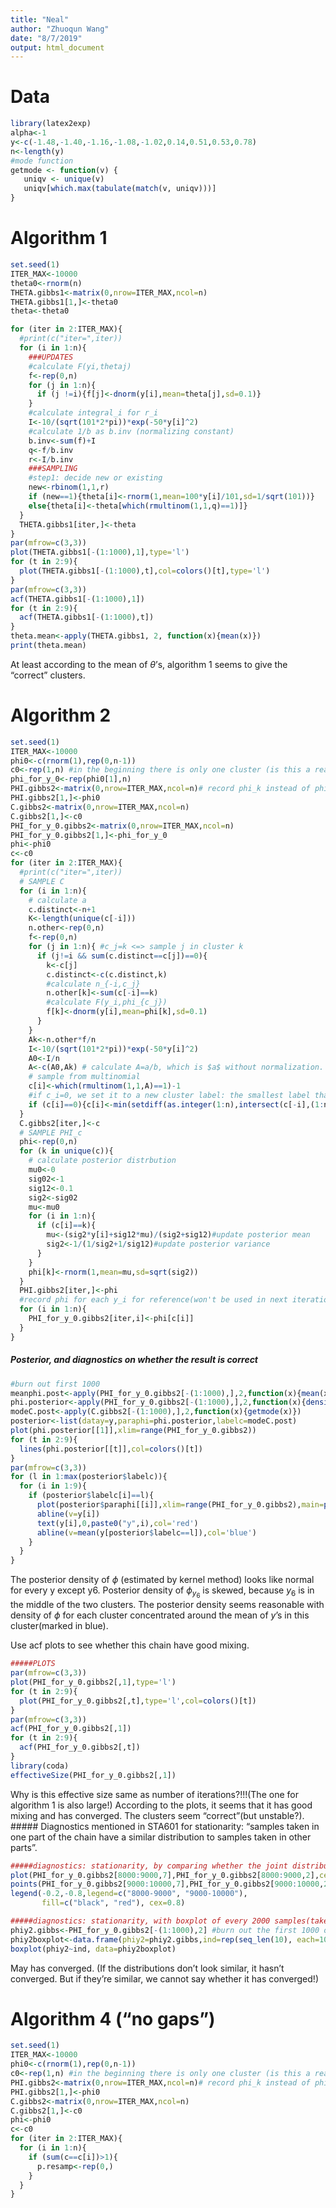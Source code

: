 ```yaml
---
title: "Neal"
author: "Zhuoqun Wang"
date: "8/7/2019"
output: html_document
---
```

# Data
```r
library(latex2exp)
alpha<-1
y<-c(-1.48,-1.40,-1.16,-1.08,-1.02,0.14,0.51,0.53,0.78)
n<-length(y)
#mode function
getmode <- function(v) {
   uniqv <- unique(v)
   uniqv[which.max(tabulate(match(v, uniqv)))]
}
```

# Algorithm 1  
```r
set.seed(1)
ITER_MAX<-10000
theta0<-rnorm(n)
THETA.gibbs1<-matrix(0,nrow=ITER_MAX,ncol=n)
THETA.gibbs1[1,]<-theta0
theta<-theta0

for (iter in 2:ITER_MAX){
  #print(c("iter=",iter))
  for (i in 1:n){
    ###UPDATES
    #calculate F(yi,thetaj)
    f<-rep(0,n)
    for (j in 1:n){
      if (j !=i){f[j]<-dnorm(y[i],mean=theta[j],sd=0.1)}
    }
    #calculate integral_i for r_i
    I<-10/(sqrt(101*2*pi))*exp(-50*y[i]^2)
    #calculate 1/b as b.inv (normalizing constant)
    b.inv<-sum(f)+I
    q<-f/b.inv
    r<-I/b.inv
    ###SAMPLING
    #step1: decide new or existing
    new<-rbinom(1,1,r)
    if (new==1){theta[i]<-rnorm(1,mean=100*y[i]/101,sd=1/sqrt(101))}
    else{theta[i]<-theta[which(rmultinom(1,1,q)==1)]}
  }
  THETA.gibbs1[iter,]<-theta
}
par(mfrow=c(3,3))
plot(THETA.gibbs1[-(1:1000),1],type='l')
for (t in 2:9){
  plot(THETA.gibbs1[-(1:1000),t],col=colors()[t],type='l')
}
par(mfrow=c(3,3))
acf(THETA.gibbs1[-(1:1000),1])
for (t in 2:9){
  acf(THETA.gibbs1[-(1:1000),t])
}
theta.mean<-apply(THETA.gibbs1, 2, function(x){mean(x)})
print(theta.mean)
```  
At least according to the mean of $\theta$'s, algorithm 1 seems to give the "correct" clusters.   

# Algorithm 2  
```r
set.seed(1)
ITER_MAX<-10000
phi0<-c(rnorm(1),rep(0,n-1))
c0<-rep(1,n) #in the beginning there is only one cluster (is this a reasonable assignment?)
phi_for_y_0<-rep(phi0[1],n)
PHI.gibbs2<-matrix(0,nrow=ITER_MAX,ncol=n)# record phi_k instead of phi_y_i
PHI.gibbs2[1,]<-phi0
C.gibbs2<-matrix(0,nrow=ITER_MAX,ncol=n)
C.gibbs2[1,]<-c0
PHI_for_y_0.gibbs2<-matrix(0,nrow=ITER_MAX,ncol=n)
PHI_for_y_0.gibbs2[1,]<-phi_for_y_0
phi<-phi0
c<-c0
for (iter in 2:ITER_MAX){
  #print(c("iter=",iter))
  # SAMPLE C
  for (i in 1:n){
    # calculate a
    c.distinct<-n+1
    K<-length(unique(c[-i]))
    n.other<-rep(0,n)
    f<-rep(0,n)
    for (j in 1:n){ #c_j=k <=> sample j in cluster k
      if (j!=i && sum(c.distinct==c[j])==0){
        k<-c[j]
        c.distinct<-c(c.distinct,k)
        #calculate n_{-i,c_j}
        n.other[k]<-sum(c[-i]==k)
        #calculate F(y_i,phi_{c_j})
        f[k]<-dnorm(y[i],mean=phi[k],sd=0.1)
      }
    }
    Ak<-n.other*f/n
    I<-10/(sqrt(101*2*pi))*exp(-50*y[i]^2)
    A0<-I/n
    A<-c(A0,Ak) # calculate A=a/b, which is $a$ without normalization. Here normalization is not required for multinomial sampling, hence we do not calculate b.
    # sample from multinomial
    c[i]<-which(rmultinom(1,1,A)==1)-1
    #if c_i=0, we set it to a new cluster label: the smallest label that has not appeared yet
    if (c[i]==0){c[i]<-min(setdiff(as.integer(1:n),intersect(c[-i],(1:n))))}
  }
  C.gibbs2[iter,]<-c
  # SAMPLE PHI_c
  phi<-rep(0,n)
  for (k in unique(c)){
    # calculate posterior distrbution
    mu0<-0
    sig02<-1
    sig12<-0.1
    sig2<-sig02
    mu<-mu0
    for (i in 1:n){
      if (c[i]==k){
        mu<-(sig2*y[i]+sig12*mu)/(sig2+sig12)#update posterior mean
        sig2<-1/(1/sig2+1/sig12)#update posterior variance
      }
    }
    phi[k]<-rnorm(1,mean=mu,sd=sqrt(sig2))
  }
  PHI.gibbs2[iter,]<-phi
  #record phi for each y_i for reference(won't be used in next iteration). phi for y_i is phi_{c_i}
  for (i in 1:n){
    PHI_for_y_0.gibbs2[iter,i]<-phi[c[i]]
  }
}
```  
##### Posterior, and diagnostics on whether the result is correct  
```r
#burn out first 1000
meanphi.post<-apply(PHI_for_y_0.gibbs2[-(1:1000),],2,function(x){mean(x)})
phi.posterior<-apply(PHI_for_y_0.gibbs2[-(1:1000),],2,function(x){density(x)})
modeC.post<-apply(C.gibbs2[-(1:1000),],2,function(x){getmode(x)})
posterior<-list(datay=y,paraphi=phi.posterior,labelc=modeC.post)
plot(phi.posterior[[1]],xlim=range(PHI_for_y_0.gibbs2))
for (t in 2:9){
  lines(phi.posterior[[t]],col=colors()[t])
}
par(mfrow=c(3,3))
for (l in 1:max(posterior$labelc)){
  for (i in 1:9){
    if (posterior$labelc[i]==l){
      plot(posterior$paraphi[[i]],xlim=range(PHI_for_y_0.gibbs2),main=paste0('posterior density of phi_y_',i),xlab=TeX('$\\phi$'))
      abline(v=y[i])
      text(y[i],0,paste0("y",i),col='red')
      abline(v=mean(y[posterior$labelc==l]),col='blue')
    }
  }
}
```  
The posterior density of $\phi$ (estimated by kernel method) looks like normal for every y except y6. Posterior density of $\phi_{y_6}$ is skewed, because $y_6$ is in the middle of the two clusters. The posterior density seems reasonable with density of $\phi$ for each cluster concentrated around the mean of $y$'s in this cluster(marked in blue).

Use acf plots to see whether this chain have good mixing.  
```r
#####PLOTS
par(mfrow=c(3,3))
plot(PHI_for_y_0.gibbs2[,1],type='l')
for (t in 2:9){
  plot(PHI_for_y_0.gibbs2[,t],type='l',col=colors()[t])
}
par(mfrow=c(3,3))
acf(PHI_for_y_0.gibbs2[,1])
for (t in 2:9){
  acf(PHI_for_y_0.gibbs2[,t])
}
library(coda)
effectiveSize(PHI_for_y_0.gibbs2[,1])
```  
Why is this effective size same as number of iterations?!!!(The one for algorithm 1 is also large!)
According to the plots, it seems that it has good mixing and has converged. The clusters seem "correct"(but unstable?).  
##### Diagnostics mentioned in STA601 for stationarity: "samples taken in one part of the chain have a similar distribution to samples taken in other parts".
```r
#####diagnostics: stationarity, by comparing whether the joint distribution of (phi of y7,phi of y2) look similar for 8000-9000 and 9000-10000; it's meaningless to look at PHI.gibbs2!
plot(PHI_for_y_0.gibbs2[8000:9000,7],PHI_for_y_0.gibbs2[8000:9000,2],cex=0.3,xlab = TeX('$\\phi _ \\y_7$'),ylab=TeX('$\\phi _ \\y_2$'))
points(PHI_for_y_0.gibbs2[9000:10000,7],PHI_for_y_0.gibbs2[9000:10000,2],cex=0.3,col='red')
legend(-0.2,-0.8,legend=c("8000-9000", "9000-10000"),
       fill=c("black", "red"), cex=0.8)

#####diagnostics: stationarity, with boxplot of every 2000 samples(take phi_y_2 for example)
phiy2.gibbs<-PHI_for_y_0.gibbs2[-(1:1000),2] #burn out the first 1000 ones
phiy2boxplot<-data.frame(phiy2=phiy2.gibbs,ind=rep(seq_len(10), each=100))
boxplot(phiy2~ind, data=phiy2boxplot)
```  
May has converged. (If the distributions don't look similar, it hasn't converged. But if they're similar, we cannot say whether it has converged!)
  
# Algorithm 4 ("no gaps")
```r
set.seed(1)
ITER_MAX<-10000
phi0<-c(rnorm(1),rep(0,n-1))
c0<-rep(1,n) #in the beginning there is only one cluster (is this a reasonable assignment?)
PHI.gibbs2<-matrix(0,nrow=ITER_MAX,ncol=n)# record phi_k instead of phi_y_i
PHI.gibbs2[1,]<-phi0
C.gibbs2<-matrix(0,nrow=ITER_MAX,ncol=n)
C.gibbs2[1,]<-c0
phi<-phi0
c<-c0
for (iter in 2:ITER_MAX){
  for (i in 1:n){
    if (sum(c==c[i])>1){
      p.resamp<-rep(0,)
    }
  }
}
```  